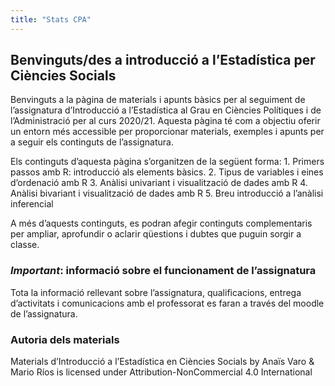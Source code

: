 ```yaml
---
title: "Stats CPA"
---
```


## Benvinguts/des a introducció a l'Estadística per Ciències Socials 
Benvinguts a la pàgina de materials i apunts bàsics per al seguiment de l'assignatura d'Introducció a l'Estadística al Grau en Ciències Polítiques i de l'Administració per al curs 2020/21. Aquesta pàgina té com a objectiu oferir un entorn més accessible per proporcionar materials, exemples i apunts per a seguir els continguts de l'assignatura.  

Els continguts d'aquesta pàgina s'organitzen de la següent forma: 
1. Primers passos amb R: introducció als elements bàsics. 
2. Tipus de variables i eines d'ordenació amb R
3. Anàlisi univariant i visualització de dades amb R
4. Anàlisi bivariant i visualització de dades amb R 
5. Breu introducció a l'anàlisi inferencial 

A més d'aquests continguts, es podran afegir continguts complementaris per ampliar, aprofundir o aclarir qüestions i dubtes que puguin sorgir a classe. 


### *Important*: informació sobre el funcionament de l'assignatura

Tota la informació rellevant sobre l'assignatura, qualificacions, entrega d'activitats i comunicacions amb el professorat es faran a través del moodle de l'assignatura. 

### Autoria dels materials 
Materials d'Introducció a l'Estadística en Ciències Socials by Anaïs Varo & Mario Ríos is licensed under Attribution-NonCommercial 4.0 International 